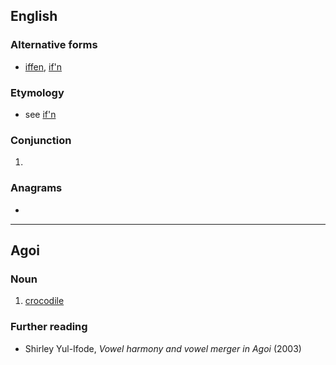 ==English==

===Alternative forms===
* [[iffen]], [[if'n]]

===Etymology===
* see [[if'n]]

===Conjunction===
{{en-con}}

# {{nonstandard form of|if|lang=en}}

===Anagrams===
* {{anagrams|en|a=efin|Enif|Fein|Fine|NiFe|feni|fine|neif|nief|nife}}

----

==Agoi==

===Noun===
{{head|ibm|noun|head=ìfèn}}

# [[crocodile]]

===Further reading===
* Shirley Yul-Ifode, ''Vowel harmony and vowel merger in Agoi'' (2003)